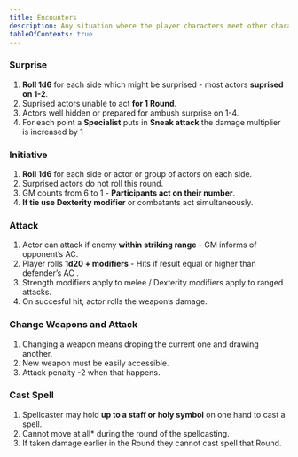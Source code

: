```yaml
---
title: Encounters
description: Any situation where the player characters meet other characters or creatures in uncertain circumstances.
tableOfContents: true
---
```



<AbbreviationsAside />

### Surprise

1. **Roll 1d6** for each side which might be surprised - most actors **suprised on 1-2**.
2. Suprised actors unable to act **for 1 Round**.
3. Actors well hidden or prepared for ambush surprise on 1-4.
4. For each point a **Specialist** puts in **Sneak attack** the damage multiplier is increased by 1

### Initiative

1. **Roll 1d6** for each side or actor or group of actors on each side.
2. Surprised actors do not roll this round.
3. GM counts from 6 to 1 - **Participants act on their number**.
4. **If tie use Dexterity modifier** or combatants act simultaneously.

### Attack

1. Actor can attack if enemy **within striking range** - GM informs of opponent’s AC.
2. Player rolls **1d20 + modifiers** - Hits if result equal or higher than defender’s AC .
3. Strength modifiers apply to melee / Dexterity modifiers apply to ranged attacks.
4. On succesful hit, actor rolls the weapon’s damage.

### Change Weapons and Attack

1. Changing a weapon means droping the current one and drawing another.
2. New weapon must be easily accessible.
3. Attack penalty -2 when that happens.

### Cast Spell

1. Spellcaster may hold **up to a staff or holy symbol** on one hand to cast a spell.
2. Cannot move at all\* during the round of the spellcasting.
3. If taken damage earlier in the Round they cannot cast spell that Round.

